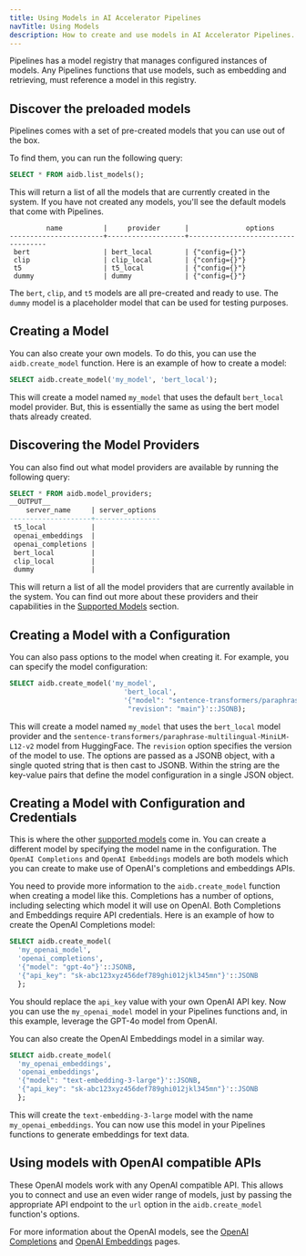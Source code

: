 ```yaml
---
title: Using Models in AI Accelerator Pipelines
navTitle: Using Models
description: How to create and use models in AI Accelerator Pipelines.
---
```


Pipelines has a model registry that manages configured instances of models. Any Pipelines functions that use models, such as embedding and retrieving, must reference a model in this registry. 

## Discover the preloaded models

Pipelines comes with a set of pre-created models that you can use out of the box. 

To find them, you can run the following query:

```sql
SELECT * FROM aidb.list_models();
```

This will return a list of all the models that are currently created in the system. If you have not created any models, you'll see the default models that come with Pipelines.

```text
         name          |     provider      |              options
-----------------------+-------------------+-----------------------------------
 bert                  | bert_local        | {"config={}"}
 clip                  | clip_local        | {"config={}"}
 t5                    | t5_local          | {"config={}"}
 dummy                 | dummy             | {"config={}"}
```

The `bert`, `clip`, and `t5` models are all pre-created and ready to use. The `dummy` model is a placeholder model that can be used for testing purposes.

## Creating a Model

You can also create your own models. To do this, you can use the `aidb.create_model` function. Here is an example of how to create a model:

```sql
SELECT aidb.create_model('my_model', 'bert_local');
```

This will create a model named `my_model` that uses the default `bert_local` model provider. But, this is essentially the same as using the bert model thats already created.

## Discovering the Model Providers

You can also find out what model providers are available by running the following query:

```sql
SELECT * FROM aidb.model_providers;
__OUTPUT__
    server_name     | server_options
--------------------+----------------
 t5_local           |
 openai_embeddings  |
 openai_completions |
 bert_local         |
 clip_local         |
 dummy              |
```

This will return a list of all the model providers that are currently available in the system. You can find out more about these providers and their capabilities in the [Supported Models](./supported-models) section.

## Creating a Model with a Configuration

You can also pass options to the model when creating it. For example, you can specify the model configuration:

```sql
SELECT aidb.create_model('my_model', 
                            'bert_local', 
                            '{"model": "sentence-transformers/paraphrase-multilingual-MiniLM-L12-v2",
                             "revision": "main"}'::JSONB);
```

This will create a model named `my_model` that uses the `bert_local` model provider and the `sentence-transformers/paraphrase-multilingual-MiniLM-L12-v2` model from HuggingFace. The `revision` option specifies the version of the model to use. The options are passed as a JSONB object, with a single quoted string that is then cast to JSONB. Within the string are the key-value pairs that define the model configuration in a single JSON object.

## Creating a Model with Configuration and Credentials

This is where the other [supported models](./supported-models) come in. You can create a different model by specifying the model name in the configuration. The `OpenAI Completions` and `OpenAI Embeddings` models are both models which you can create to make use of OpenAI's completions and embeddings APIs.

You need to provide more information to the `aidb.create_model` function when creating a model like this. Completions has a number of options, including selecting which model it will use on OpenAI. Both Completions and Embeddings require API credentials. Here is an example of how to create the OpenAI Completions model:

```sql
SELECT aidb.create_model(
  'my_openai_model',
  'openai_completions',
  '{"model": "gpt-4o"}'::JSONB,
  '{"api_key": "sk-abc123xyz456def789ghi012jkl345mn"}'::JSONB
  };
```

You should replace the `api_key` value with your own OpenAI API key. Now you can use the `my_openai_model` model in your Pipelines functions and, in this example, leverage the GPT-4o model from OpenAI.

You can also create the OpenAI Embeddings model in a similar way.

```sql
SELECT aidb.create_model(
  'my_openai_embeddings',
  'openai_embeddings',
  '{"model": "text-embedding-3-large"}'::JSONB,
  '{"api_key": "sk-abc123xyz456def789ghi012jkl345mn"}'::JSONB
  };
```

This will create the `text-embedding-3-large` model with the name `my_openai_embeddings`. You can now use this model in your Pipelines functions to generate embeddings for text data.

## Using models with OpenAI compatible APIs

These OpenAI models work with any OpenAI compatible API. This allows you to connect and use an even wider range of models, just by passing the appropriate API endpoint to the `url` option in the `aidb.create_model` function's options.

For more information about the OpenAI models, see the [OpenAI Completions](./supported-models/openai-completions) and [OpenAI Embeddings](./supported-models/openai-embeddings) pages.

